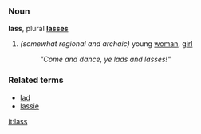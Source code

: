 ===Noun===
'''lass''', plural '''[[lasses]]'''

# ''(somewhat regional and archaic)'' young [[woman]], [[girl]]
#: ''"Come and dance, ye lads and lasses!"''

===Related terms===
*[[lad]]
*[[lassie]]

[[it:lass]]